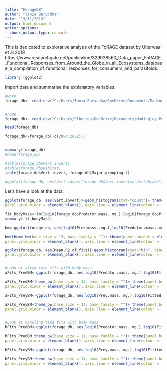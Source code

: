 ```yaml
---
title: "ForageDB"
author: "Tania Barychka"
date: "19/11/2019"
output: html_document
editor_options: 
  chunk_output_type: console
---
```


This is dedicated to explorative analysis of the FoRAGE dataset by Uiterwaal et al 2018 https://www.researchgate.net/publication/329938560_Data_paper_FoRAGE_Functional_Responses_from_Around_the_Globe_in_all_Ecosystems_database_a_compilation_of_functional_responses_for_consumers_and_parasitoids.

```r

library (ggplot2)


```

Import data and summarise the explanatory variables.

```r


#work
forage_db<- read.csv("C:/Users/Tania Barychka/OneDrive/Documents/Madingley Postdoc/resource_map_doi_10_5063_F17H1GTQ/data/FoRAGE_db_12_19_18_data_set.csv")


#home
forage_db<- read.csv("C:/Users/Etherian/OneDrive/Documents/Madingley Postdoc/resource_map_doi_10_5063_F17H1GTQ/data/FoRAGE_db_12_19_18_data_set.csv")

head(forage_db)

forage_db<-forage_db[-c(2084:2682),]


summary(forage_db)
#head(forage_db)

#table(forage_db$Vert.invert)
#table(forage_db$Habitat)
table(forage_db$Vert.invert, forage_db$Major.grouping.1)

#ggplot(forage_db, aes(Vert.invert[forage_db$Vert.invert=="Vertebrate"], ))

```


Let's have a look at the data.

```r

ggplot(forage_db, aes(Vert.invert))+geom_histogram(stat="count")+ theme(panel.border = element_blank(),panel.grid.major = element_blank(),
panel.grid.minor = element_blank(), axis.line = element_line(colour = "black"),strip.background = element_rect(colour="white", fill="white"), strip.text.x = element_text(size = 14), legend.position = "bottom", legend.title=element_blank())+theme_bw(base_size = 13, base_family = "")

fit_bodyMass<-lm(log10(forage_db$Predator.mass..mg.)~log10(forage_db$Prey.mass..mg.))
summary(fit_bodyMass)

bm<-ggplot(forage_db, aes(log10(Prey.mass..mg.),log10(Predator.mass..mg.), col=Vert.invert))+geom_point()+geom_abline(slope =  0.74612, intercept =  1.74694,col="red")+ggtitle("Predator vs Prey Body mass")

bm+theme_bw(base_size = 13, base_family = "")+ theme(panel.border = element_blank(),panel.grid.major = element_blank(),
panel.grid.minor = element_blank(), axis.line = element_line(colour = "black"),strip.background = element_rect(colour="white", fill="white"), strip.text.x = element_text(size = 14), legend.position = "bottom", legend.title=element_blank())+ylab("Log 10 Predator Mass, mg")+xlab("Log10 Prey mass, mg")

ggplot(forage_db, aes(Mean.R2.of.fits))+geom_histogram(stat="bin", binwidth = 0.05)+geom_vline(xintercept=mean(forage_db$Mean.R2.of.fits), col="red")+geom_vline(xintercept=median(forage_db$Mean.R2.of.fits), col="blue")+ggtitle("Mean R2 of bootstrapped fits")+theme_bw(base_size = 13, base_family = "")+ theme(panel.border = element_blank(),panel.grid.major = element_blank(),
panel.grid.minor = element_blank(), axis.line = element_line(colour = "black"),strip.background = element_rect(colour="white", fill="white"), strip.text.x = element_text(size = 14), legend.position = "bottom", legend.title=element_blank())+theme_bw(base_size = 13, base_family = "")


#Look at attck rate fits with body mass
aFits_PredBM<-ggplot(forage_db, aes(log10(Predator.mass..mg.),log10(Fitted.a..median.of.BS.samples.), col=Vert.invert))+geom_point()

aFits_PredBM+theme_bw(base_size = 13, base_family = "")+ theme(panel.border = element_blank(),panel.grid.major = element_blank(),
panel.grid.minor = element_blank(), axis.line = element_line(colour = "black"),strip.background = element_rect(colour="white", fill="white"), strip.text.x = element_text(size = 14), legend.position = "bottom", legend.title=element_blank())+xlab("Log 10 Predator Mass, mg")+ylab("Log10 Fitted attack rate median of bootstapped samples")+ggtitle("Fitted attack rate values with Predator mass")

aFits_PreyBM<-ggplot(forage_db, aes(log10(Prey.mass..mg.),log10(Fitted.a..median.of.BS.samples.), col=Vert.invert))+geom_point()

aFits_PreyBM+theme_bw(base_size = 13, base_family = "")+ theme(panel.border = element_blank(),panel.grid.major = element_blank(),
panel.grid.minor = element_blank(), axis.line = element_line(colour = "black"),strip.background = element_rect(colour="white", fill="white"), strip.text.x = element_text(size = 14), legend.position = "bottom", legend.title=element_blank())+xlab("Log 10 Prey Mass, mg")+ylab("Log10 Fitted attack rate median of bootstapped samples")+ggtitle("Fitted attack rate values with Prey mass")


#Look at handling time fits with body mass
hFits_PredBM<-ggplot(forage_db, aes(log10(Predator.mass..mg.),log10(Fittted.h..day.), col=Vert.invert))+geom_point()

hFits_PredBM+theme_bw(base_size = 13, base_family = "")+ theme(panel.border = element_blank(),panel.grid.major = element_blank(),
panel.grid.minor = element_blank(), axis.line = element_line(colour = "black"),strip.background = element_rect(colour="white", fill="white"), strip.text.x = element_text(size = 14), legend.position = "bottom", legend.title=element_blank())+xlab("Log 10 Predator Mass, mg")+ylab("Log10 Fitted handling time")+ggtitle("Fitted handling time with Predator mass")

hFits_PreyBM<-ggplot(forage_db, aes(log10(Prey.mass..mg.),log10(Fittted.h..day.), col=Vert.invert))+geom_point()

hFits_PreyBM+theme_bw(base_size = 13, base_family = "")+ theme(panel.border = element_blank(),panel.grid.major = element_blank(),
panel.grid.minor = element_blank(), axis.line = element_line(colour = "black"),strip.background = element_rect(colour="white", fill="white"), strip.text.x = element_text(size = 14), legend.position = "bottom", legend.title=element_blank())+xlab("Log 10 Prey Mass, mg")+ylab("Log10 Fitted handling time")+ggtitle("Fitted handling time with Prey mass")



```